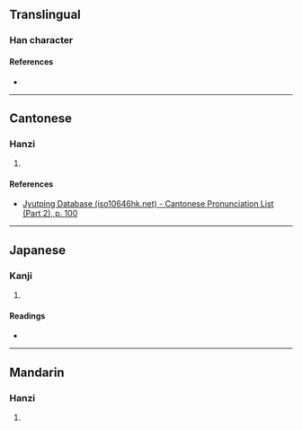 {{character info}}
==Translingual==

===Han character===
{{Han char|rn=46|rad=山|as=09|sn=12|four=|canj=UBME|ids=⿰山爰}}

====References====
* {{Han ref|kx=0316.120|dkj=08275|hdz=10787.180|uh=5D48|ud=23880}}

----

==Cantonese==

===Hanzi===
{{yue-hanzi|jyut=[[wun6]]|y=wun6}}

# {{rfdef|yue|sort=山09}}

====References====
* [http://www.iso10646hk.net/jp/document/download.jsp Jyutping Database (iso10646hk.net) - Cantonese Pronunciation List (Part 2), p. 100]

----

==Japanese==

===Kanji===
{{ja-kanji|grade=|rs=山09}}

# {{rfdef|ja|sort=山09}}

====Readings====
* {{ja-readings|on=[[かん]] (kan), [[がん]] (gan)|kun=}}

----

==Mandarin==

===Hanzi===
{{cmn-hanzi|pin=[[huàn]] ([[huan4]]), [[qiān]] ([[qian1]])|wg=huan<sup>4</sup>, ch'ien<sup>1</sup>}}

# {{rfdef|cmn|sort=山09}}
